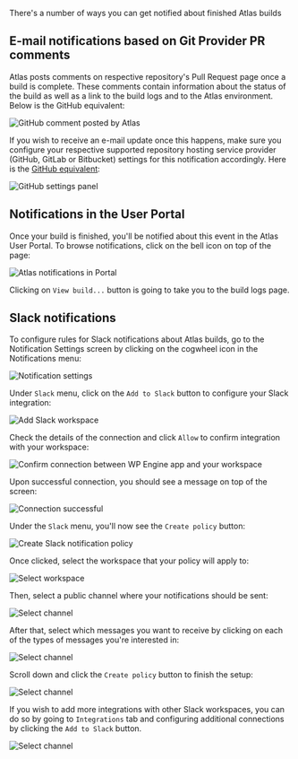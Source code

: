 There's a number of ways you can get notified about finished Atlas builds

## E-mail notifications based on Git Provider PR comments

Atlas posts comments on respective repository's Pull Request page once a build is complete. These comments contain information about the status of the build as well as a link to the build logs and to the Atlas environment. Below is the GitHub equivalent:

![GitHub comment posted by Atlas](./assets/img/notifications/gh-comment.png)

If you wish to receive an e-mail update once this happens, make sure you configure your respective supported repository hosting service provider (GitHub, GitLab or Bitbucket) settings for this notification accordingly. Here is the [GitHub equivalent](https://docs.github.com/en/account-and-profile/managing-subscriptions-and-notifications-on-github/setting-up-notifications/configuring-notifications#customizing-your-email-notifications):

![GitHub settings panel](./assets/img/notifications/gh-settings.png)

## Notifications in the User Portal

Once your build is finished, you'll be notified about this event in the Atlas User Portal. To browse notifications, click on the bell icon on top of the page:

![Atlas notifications in Portal](./assets/img/notifications/portal-notifications.png)

Clicking on `View build...` button is going to take you to the build logs page.

## Slack notifications

To configure rules for Slack notifications about Atlas builds, go to the Notification Settings screen by clicking on the cogwheel icon in the Notifications menu:

![Notification settings](./assets/img/notifications/notification-settings.png)

Under `Slack` menu, click on the `Add to Slack` button to configure your Slack integration:

![Add Slack workspace](./assets/img/notifications/add-to-slack.png)

Check the details of the connection and click `Allow` to confirm integration with your workspace:

![Confirm connection between WP Engine app and your workspace](./assets/img/notifications/accept-connection.png)

Upon successful connection, you should see a message on top of the screen:

![Connection successful](./assets/img/notifications/confirm-connection.png)

Under the `Slack` menu, you'll now see the `Create policy` button:

![Create Slack notification policy](./assets/img/notifications/create-policy.png)

Once clicked, select the workspace that your policy will apply to:

![Select workspace](./assets/img/notifications/select-integration.png)

Then, select a public channel where your notifications should be sent:

![Select channel](./assets/img/notifications/select-channel.png)

After that, select which messages you want to receive by clicking on each of the types of messages you're interested in:

![Select channel](./assets/img/notifications/select-messages.png)

Scroll down and click the `Create policy` button to finish the setup:

![Select channel](./assets/img/notifications/confirm-policy-creation.png)

If you wish to add more integrations with other Slack workspaces, you can do so by going to `Integrations` tab and configuring additional connections by clicking the `Add to Slack` button.

![Select channel](./assets/img/notifications/add-more-integrations.png)

